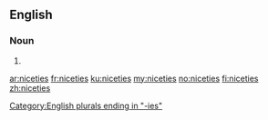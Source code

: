 ==English==

===Noun===
{{head|en|plural}}

# {{plural of|nicety|lang=en}}

[[Category:English plurals ending in "-ies"]]

[[ar:niceties]]
[[fr:niceties]]
[[ku:niceties]]
[[my:niceties]]
[[no:niceties]]
[[fi:niceties]]
[[zh:niceties]]